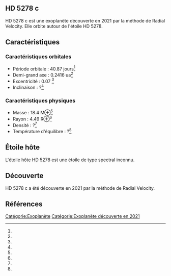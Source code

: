 == HD 5278 c ==

{{Infobox Exoplanète
| nom = HD 5278 c
| image = 
| légende = 
| étoile = HD 5278
| constellation = 
| ascension_droite = 
| déclinaison = 
| distance = ?
| type_spectral = ?
| masse = 18.4 M⊕<ref></ref>
| rayon = 4.49 R⊕<ref></ref>
| densité = ?<ref></ref>
| gravité = ?<ref></ref>
| température = ?<ref></ref>
| période = 40.87 j<ref></ref>
| demi_grand_axe = 0.2416 ua<ref></ref>
| excentricité = 0.07 <ref></ref>
| inclinaison = ?<ref></ref>
| méthode_découverte = Radial Velocity
| date_découverte = 2021
| statut = Confirmée
}}

HD 5278 c est une exoplanète découverte en 2021 par la méthode de Radial Velocity. Elle orbite autour de l'étoile HD 5278.

== Caractéristiques ==

=== Caractéristiques orbitales ===
* Période orbitale : 40.87 jours<ref></ref>
* Demi-grand axe : 0.2416 ua<ref></ref>
* Excentricité : 0.07 <ref></ref>
* Inclinaison : ?<ref></ref>

=== Caractéristiques physiques ===
* Masse : 18.4 M⊕<ref></ref>
* Rayon : 4.49 R⊕<ref></ref>
* Densité : ?<ref></ref>
* Température d'équilibre : ?<ref></ref>

== Étoile hôte ==

{{Infobox Étoile
| nom = HD 5278
| image = 
| légende = 
| constellation = 
| ascension_droite = 
| déclinaison = 
| distance = ?
| type_spectral = ?
| magnitude_absolue = 
| magnitude_apparente = 
| masse = ?<ref></ref>
| rayon = ?<ref></ref>
| température = ?<ref></ref>
| métallicité = ?<ref></ref>
| âge = ?<ref></ref>
}}

L'étoile hôte HD 5278 est une étoile de type spectral inconnu.

== Découverte ==

HD 5278 c a été découverte en 2021 par la méthode de Radial Velocity.

== Références ==
<references />

[[Catégorie:Exoplanète]]
[[Catégorie:Exoplanète découverte en 2021]]

